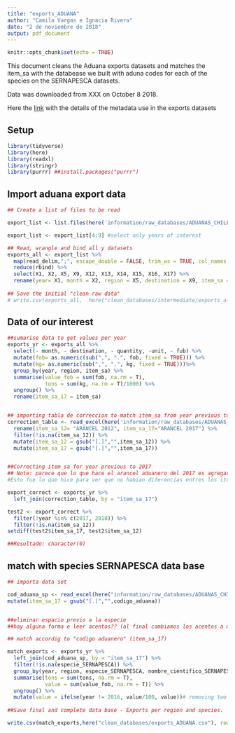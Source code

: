 ```yaml
---
title: "exports_ADUANA"
author: "Camila Vargas e Ignacia Rivera"
date: "2 de noviembre de 2018"
output: pdf_document
---
```


```r
knitr::opts_chunk$set(echo = TRUE)
```

This document cleans the Aduana exports datasets and matches the item_sa with the databease we built with aduna codes for each of the species on the SERNAPESCA datasets. 

Data was downloaded from XXX on October 8 2018.

Here the [link](http://www.aduana.cl/aduana/site/artic/20080218/pags/20080218165942.html#vtxt_cuerpo_T47) with the details of the metadata use in the exports datasets

## Setup
```r
library(tidyverse)
library(here)
library(readxl)
library(stringr)
library(purrr) ##install.packages("purrr")
```



## Import aduana export data

```r

## Create a list of files to be read

export_list <- list.files(here('information/raw_databases/ADUANAS_CHILE/exports'), pattern= 'exports_20.*.csv', full.names = TRUE)

export_list <- export_list[4:9] #select only years of interest

## Read, wrangle and bind all y datasets
exports_all <- export_list %>% 
  map(read_delim,";", escape_double = FALSE, trim_ws = TRUE, col_names = FALSE, skip =1) %>% 
  reduce(rbind) %>% 
  select(X1, X2, X5, X9, X12, X13, X14, X15, X16, X17) %>% 
  rename(year= X1, month = X2, region = X5, destination = X9, item_sa =X12, fob = X13, fub = X14, kg = X15, quantity = X16, unit = X17)
  
## Save the initial "clean raw data"
# write.csv(exports_all,  here("clean_databases/intermediate/exports_all_ADUANA.csv"), row.names=F)

```

## Data of our interest

```r

##sumarise data to get values per year
exports_yr <- exports_all %>% 
  select(- month, - destination, - quantity, -unit, - fub) %>%
  mutate(fob= as.numeric(sub(",", ".", fob, fixed = TRUE))) %>% 
  mutate(kg= as.numeric(sub(",", ".", kg, fixed = TRUE)))%>% 
  group_by(year, region, item_sa) %>% 
  summarise(value_fob = sum(fob, na.rm = T),
            tons = sum(kg, na.rm = T)/1000) %>% 
  ungroup() %>% 
  rename(item_sa_17 = item_sa)


## importing tabla de correccion to match item_sa from year previous to 2017
correction_table <- read_excel(here('information/raw_databases/ADUANAS_CHILE/arancel_aduanero_nomenclatura/tablas_correlacion/tabla_correccion_12_17.xlsx')) %>% 
  rename(item_sa_12= "ARANCEL 2012", item_sa_17="ARANCEL 2017") %>% 
  filter(!is.na(item_sa_12)) %>% 
  mutate(item_sa_12 = gsub("[.]","",item_sa_12)) %>% 
  mutate(item_sa_17 = gsub("[.]","",item_sa_17))


##Correcting item_sa for year previous to 2017
## Note: parece que lo que hace el arancel aduanero del 2017 es agregar más categorías que antes no existían par los productos del 2017 en adelante! por lo tanto no hay que hacer la corresccion.  
#Esto fue lo que hice para ver que no habian diferencias entres los item_sa del 2012 y 2017 para los años 2013, 2014, 2015 y 2016:

export_correct <- exports_yr %>% 
  left_join(correction_table, by = "item_sa_17") 

test2 <- export_correct %>% 
  filter(!year %in% c(2017, 2018)) %>% 
  filter(!is.na(item_sa_12))
setdiff(test2$item_sa_17, test2$item_sa_12)

##Resultado: character(0)

```

## match with species SERNAPESCA data base

```r
## importa data set

cod_aduana_sp <- read_excel(here("information/raw_databases/ADUANAS_CHILE/arancel_aduanero_nomenclatura/arancel_aduanero_2017/codigos_aduana_por_especie_2017.xlsx"), sheet = "Hoja1", range = "A1:G756") %>%
mutate(item_sa_17 = gsub("[.]","",codigo_aduana))


##eliminar espacio previo a la especie
##hay alguna forma e leer acentos?? (al final cambiamos los acentos a mano pero seria una buea cosa aprender como poder leerlos directamente)

```

```r
## match accordig to "codigo aduanero" (item_sa_17)

match_exports <- exports_yr %>% 
  left_join(cod_aduana_sp, by = "item_sa_17") %>% 
  filter(!is.na(especie_SERNAPESCA)) %>% 
  group_by(year, region, especie_SERNAPESCA, nombre_cientifico_SERNAPESCA) %>% 
  summarise(tons = sum(tons, na.rm = T),
            value = sum(value_fob, na.rm = T)) %>% 
  ungroup() %>% 
  mutate(value = ifelse(year != 2016, value/100, value))# removing two decimals cifres that were being considered as non decimal for all the years except 2016
  
##Save final and complete data base - Exports per region and species.

write.csv(match_exports,here("clean_databases/exports_ADUANA.csv"), row.names=F)

```






